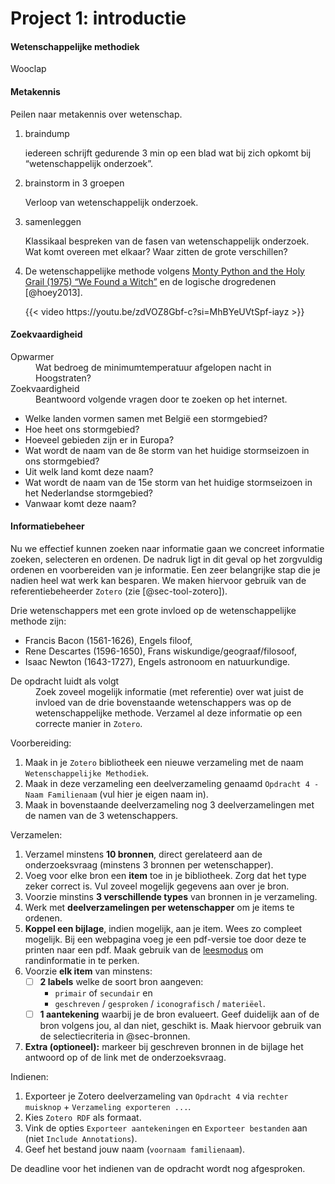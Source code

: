 # Project 1: introductie {.unnumbered}

::: Exercise
#### Wetenschappelijke methodiek
Wooclap
:::

::: Exercise
#### Metakennis
Peilen naar metakennis over wetenschap.

1.  braindump

    iedereen schrijft gedurende 3 min op een blad wat bij zich opkomt bij “wetenschappelijk onderzoek”.

1.  brainstorm in 3 groepen

    Verloop van wetenschappelijk onderzoek.

1.  samenleggen

    Klassikaal bespreken van de fasen van wetenschappelijk onderzoek. 
    Wat komt overeen met elkaar? Waar zitten de grote verschillen?

1.  De wetenschappelijke methode volgens [Monty Python and the Holy Grail (1975) "We Found a Witch"](https://youtu.be/zdVOZ8Gbf-c?si=MhBYeUVtSpf-iayz) en de logische drogredenen [@hoey2013].

    {{< video https://youtu.be/zdVOZ8Gbf-c?si=MhBYeUVtSpf-iayz >}}
:::

::: Exercise
#### Zoekvaardigheid
Opwarmer
: Wat bedroeg de minimumtemperatuur afgelopen nacht in Hoogstraten?

Zoekvaardigheid
: Beantwoord volgende vragen door te zoeken op het internet.

*   Welke landen vormen samen met België een stormgebied?
*   Hoe heet ons stormgebied?
*   Hoeveel gebieden zijn er in Europa?
*   Wat wordt de naam van de 8e storm van het huidige stormseizoen in ons stormgebied?
*   Uit welk land komt deze naam?
*   Wat wordt de naam van de 15e storm van het huidige stormseizoen in het Nederlandse stormgebied?
*   Vanwaar komt deze naam?
:::

::: Exercise
#### Informatiebeheer
Nu we effectief kunnen zoeken naar informatie gaan we concreet informatie zoeken, selecteren en ordenen. 
De nadruk ligt in dit geval op het zorgvuldig ordenen en voorbereiden van je informatie. 
Een zeer belangrijke stap die je nadien heel wat werk kan besparen. 
We maken hiervoor gebruik van de referentiebeheerder `Zotero` (zie [@sec-tool-zotero]).

Drie wetenschappers met een grote invloed op de wetenschappelijke methode zijn:

*   Francis Bacon (1561-1626), Engels filoof,
*   Rene Descartes (1596-1650), Frans wiskundige/geograaf/filosoof,
*   Isaac Newton (1643-1727), Engels astronoom en natuurkundige.

De opdracht luidt als volgt
: Zoek zoveel mogelijk informatie (met referentie) over wat juist de invloed van de drie bovenstaande wetenschappers was op de wetenschappelijke methode. 
Verzamel al deze informatie op een correcte manier in `Zotero`.

Voorbereiding:

1.  Maak in je `Zotero` bibliotheek een nieuwe verzameling met de naam `Wetenschappelijke Methodiek`.
1.  Maak in deze verzameling een deelverzameling genaamd `Opdracht 4 - Naam Familienaam` (vul hier je eigen naam in).
1.  Maak in bovenstaande deelverzameling nog 3 deelverzamelingen met de namen van de 3 wetenschappers.

Verzamelen:

1.  Verzamel minstens **10 bronnen**, direct gerelateerd aan de onderzoeksvraag (minstens 3 bronnen per wetenschapper).
1.  Voeg voor elke bron een **item** toe in je bibliotheek.
    Zorg dat het type zeker correct is.
    Vul zoveel mogelijk gegevens aan over je bron.
1.  Voorzie minstins **3 verschillende types** van bronnen in je verzameling.
1.  Werk met **deelverzamelingen per wetenschapper** om je items te ordenen.
1.  **Koppel een bijlage**, indien mogelijk, aan je item. 
    Wees zo compleet mogelijk. 
    Bij een webpagina voeg je een pdf-versie toe door deze te printen naar een pdf.
    Maak gebruik van de [leesmodus](https://www.tomsguide.com/how-to/how-to-enable-reader-mode-in-chrome)
    om randinformatie in te perken.
1.  Voorzie **elk item** van minstens:
    + [ ] **2 labels** welke de soort bron aangeven:
        - `primair` of `secundair` en
        - `geschreven` / `gesproken` / `iconografisch` / `materiëel`.
    + [ ] **1 aantekening** waarbij je de bron evalueert.
        Geef duidelijk aan of de bron volgens jou, al dan niet, geschikt is.
        Maak hiervoor gebruik van de selectiecriteria in @sec-bronnen.
1.  **Extra (optioneel):** markeer bij geschreven bronnen in de bijlage het antwoord op of de link met de onderzoeksvraag.


Indienen:

1.  Exporteer je Zotero deelverzameling van `Opdracht 4` via `rechter muisknop` + `Verzameling exporteren ...`.
1.  Kies `Zotero RDF` als formaat. 
1.  Vink de opties `Exporteer aantekeningen` en `Exporteer bestanden` aan (niet `Include Annotations`).
1.  Geef het bestand jouw naam (`voornaam familienaam`).

De deadline voor het indienen van de opdracht wordt nog afgesproken.

:::
